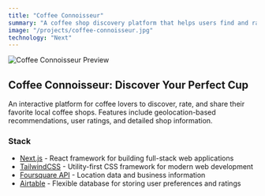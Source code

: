 ```yaml
---
title: "Coffee Connoisseur"
summary: "A coffee shop discovery platform that helps users find and rate local coffee shops. Built with Next.js and integrated with the Foursquare API, this application provides a seamless experience for coffee enthusiasts."
image: "/projects/coffee-connoisseur.jpg"
technology: "Next"
---
```


![Coffee Connoisseur Preview](/projects/coffee-connoisseur.jpg)

## Coffee Connoisseur: Discover Your Perfect Cup

An interactive platform for coffee lovers to discover, rate, and share their favorite local coffee shops. Features include geolocation-based recommendations, user ratings, and detailed shop information.

### Stack

- [Next.js](https://nextjs.org) - React framework for building full-stack web applications
- [TailwindCSS](https://tailwindcss.com) - Utility-first CSS framework for modern web development
- [Foursquare API](https://developer.foursquare.com) - Location data and business information
- [Airtable](https://airtable.com) - Flexible database for storing user preferences and ratings
